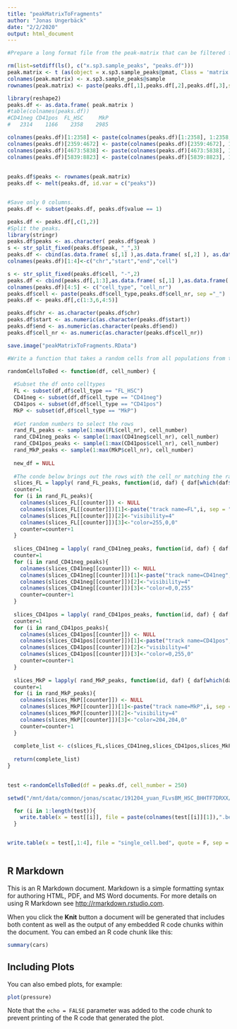 ```yaml
---
title: "peakMatrixToFragments"
author: "Jonas Ungerbäck"
date: "2/2/2020"
output: html_document
---
```


```r
#Prepare a long format file from the peak-matrix that can be filtered for intervals, samples or cells.

rm(list=setdiff(ls(), c("x.sp3.sample_peaks", "peaks.df")))
peak.matrix <- t (as(object = x.sp3.sample_peaks@pmat, Class = 'matrix') )
colnames(peak.matrix) <- x.sp3.sample_peaks@sample
rownames(peak.matrix) <- paste(peaks.df[,1],peaks.df[,2],peaks.df[,3],sep = "_")

library(reshape2)
peaks.df <- as.data.frame( peak.matrix )
#table(colnames(peaks.df))
#CD41neg CD41pos  FL_HSC     MkP
#   2314    1166    2358    2985

colnames(peaks.df)[1:2358] <- paste(colnames(peaks.df)[1:2358], 1:2358, sep = "-")   
colnames(peaks.df)[2359:4672] <- paste(colnames(peaks.df)[2359:4672], 1:2314, sep = "-")
colnames(peaks.df)[4673:5838] <- paste(colnames(peaks.df)[4673:5838], 1:1166, sep = "-")
colnames(peaks.df)[5839:8823] <- paste(colnames(peaks.df)[5839:8823], 1:2985, sep = "-")
                                    
                                  
peaks.df$peaks <- rownames(peak.matrix) 
peaks.df <- melt(peaks.df, id.var = c("peaks"))


#Save only 0 columns.
peaks.df <- subset(peaks.df, peaks.df$value == 1)

peaks.df <- peaks.df[,c(1,2)]
#Split the peaks.
library(stringr)
peaks.df$peaks <- as.character( peaks.df$peak )
s <- str_split_fixed(peaks.df$peak, "_",3)
peaks.df <- cbind(as.data.frame( s[,1] ),as.data.frame( s[,2] ), as.data.frame( s[,3]),  peaks.df[,2])
colnames(peaks.df)[1:4]<-c("chr","start","end","cell")

s <- str_split_fixed(peaks.df$cell, "-",2)
peaks.df <- cbind(peaks.df[,1:3],as.data.frame( s[,1] ),as.data.frame( s[,2] ))
colnames(peaks.df)[4:5] <- c("cell_type", "cell_nr")
peaks.df$cell <- paste(peaks.df$cell_type,peaks.df$cell_nr, sep ="_")
peaks.df <- peaks.df[,c(1:3,6,4:5)]

peaks.df$chr <- as.character(peaks.df$chr)
peaks.df$start <- as.numeric(as.character(peaks.df$start))
peaks.df$end <- as.numeric(as.character(peaks.df$end))
peaks.df$cell_nr <- as.numeric(as.character(peaks.df$cell_nr))

save.image("peakMatrixToFragments.RData")

#Write a function that takes a random cells from all populations from the df.

randomCellsToBed <- function(df, cell_number) {
  
  #Subset the df onto celltypes
  FL <- subset(df,df$cell_type == "FL_HSC")
  CD41neg <- subset(df,df$cell_type == "CD41neg")
  CD41pos <- subset(df,df$cell_type == "CD41pos")
  MkP <- subset(df,df$cell_type == "MkP")
  
  #Get random numbers to select the rows
  rand_FL_peaks <- sample(1:max(FL$cell_nr), cell_number)
  rand_CD41neg_peaks <- sample(1:max(CD41neg$cell_nr), cell_number)
  rand_CD41pos_peaks <- sample(1:max(CD41pos$cell_nr), cell_number)
  rand_MkP_peaks <- sample(1:max(MkP$cell_nr), cell_number)
   
  new_df = NULL
  
  #The conde below brings out the rows with the cell_nr matching the random numbers above. One cell type at the time.
  slices_FL = lapply( rand_FL_peaks, function(id, daf) { daf[which(daf$cell_nr==id),] }, FL )
  counter=1
  for (i in rand_FL_peaks){
    colnames(slices_FL[[counter]]) <- NULL
    colnames(slices_FL[[counter]])[1]<-paste("track name=FL",i, sep = "_")
    colnames(slices_FL[[counter]])[2]<-"visibility=4"
    colnames(slices_FL[[counter]])[3]<-"color=255,0,0"
    counter=counter+1
  }
  
  slices_CD41neg = lapply( rand_CD41neg_peaks, function(id, daf) { daf[which(daf$cell_nr==id),] }, CD41neg )
  counter=1
  for (i in rand_CD41neg_peaks){
    colnames(slices_CD41neg[[counter]]) <- NULL
    colnames(slices_CD41neg[[counter]])[1]<-paste("track name=CD41neg",i, sep = "_")
    colnames(slices_CD41neg[[counter]])[2]<-"visibility=4"
    colnames(slices_CD41neg[[counter]])[3]<-"color=0,0,255"
    counter=counter+1
  }
  
  slices_CD41pos = lapply( rand_CD41pos_peaks, function(id, daf) { daf[which(daf$cell_nr==id),] }, CD41pos )
  counter=1
  for (i in rand_CD41pos_peaks){
    colnames(slices_CD41pos[[counter]]) <- NULL
    colnames(slices_CD41pos[[counter]])[1]<-paste("track name=CD41pos",i, sep = "_")
    colnames(slices_CD41pos[[counter]])[2]<-"visibility=4"
    colnames(slices_CD41pos[[counter]])[3]<-"color=0,255,0"
    counter=counter+1
  }
  
  slices_MkP = lapply( rand_MkP_peaks, function(id, daf) { daf[which(daf$cell_nr==id),] }, MkP )
  counter=1
  for (i in rand_MkP_peaks){
    colnames(slices_MkP[[counter]]) <- NULL
    colnames(slices_MkP[[counter]])[1]<-paste("track name=MkP",i, sep = "_")
    colnames(slices_MkP[[counter]])[2]<-"visibility=4"
    colnames(slices_MkP[[counter]])[3]<-"color=204,204,0"
    counter=counter+1
  }  
    
  complete_list <- c(slices_FL,slices_CD41neg,slices_CD41pos,slices_MkP)
  
  return(complete_list)
}
  

test <-randomCellsToBed(df = peaks.df, cell_number = 250)

setwd("/mnt/data/common/jonas/scatac/191204_yuan_FLvsBM_HSC_BHHTF7DRXX/snap_atac_analysis/single_cell_bed_tracks/")

  for (i in 1:length(test)){
    write.table(x = test[[i]], file = paste(colnames(test[[i]][1]),".bed", sep = "_"), quote = F, sep = "\t", col.names = T, row.names = F)
  } 


write.table(x = test[,1:4], file = "single_cell.bed", quote = F, sep = "\t", row.names = F,col.names = F, row.names = F)



```

## R Markdown

This is an R Markdown document. Markdown is a simple formatting syntax for authoring HTML, PDF, and MS Word documents. For more details on using R Markdown see <http://rmarkdown.rstudio.com>.

When you click the **Knit** button a document will be generated that includes both content as well as the output of any embedded R code chunks within the document. You can embed an R code chunk like this:

```r
summary(cars)
```

## Including Plots

You can also embed plots, for example:

```r
plot(pressure)
```

Note that the `echo = FALSE` parameter was added to the code chunk to prevent printing of the R code that generated the plot.
